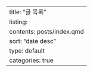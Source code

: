 ---
title: "글 목록"
listing:
  contents: posts/index.qmd
  sort: "date desc"
  type: default
  categories: true
---